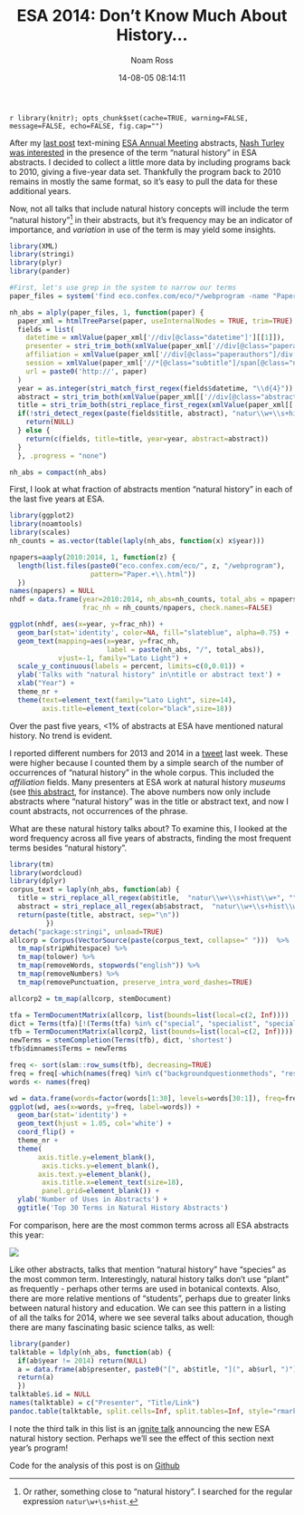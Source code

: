 % ESA 2014: Don't Know Much About History...
% Noam Ross
% 14-08-05 08:14:11

`r library(knitr); opts_chunk$set(cache=TRUE, warning=FALSE, message=FALSE, echo=FALSE,
fig.cap="")`

After my [last post](http://www.noamross.net/blog/2014/7/24/esacorpuscompare.html) text-mining [ESA Annual Meeting](http://esa.org/am/) abstracts, [Nash Turley](http://www.nashturley.org/) [was interested](https://twitter.com/NashTurley/status/495272858038595587) in the presence of the term "natural history" in ESA abstracts. I decided to collect a little more data by including programs back to 2010, giving a five-year data set.  Thankfully the program back to 2010 remains in mostly the same format, so it's easy to pull the data for these additional years.

Now, not all talks that include natural history concepts  will include the term "natural history"[^1]
in their abstracts, but it's frequency may be an indicator of importance, and  *variation* in use of the term
is may yield some insights.  

[^1]: Or rather, something close to "natural history".  I searched for the regular expression
`natur\w+\s+hist`.

```r
library(XML)
library(stringi)
library(plyr)
library(pander)

#First, let's use grep in the system to narrow our terms
paper_files = system('find eco.confex.com/eco/*/webprogram -name "Paper*.html" -print0 | xargs -0 -n3000 grep -li -E "natur\\w+\\s+hist\\w+"', intern=TRUE)
```

```r
nh_abs = alply(paper_files, 1, function(paper) {
  paper_xml = htmlTreeParse(paper, useInternalNodes = TRUE, trim=TRUE)
  fields = list(
    datetime = xmlValue(paper_xml['//div[@class="datetime"]'][[1]]),
    presenter = stri_trim_both(xmlValue(paper_xml['//div[@class="paperauthors"]/div[@class="presenter"]/span[@class="name"]'][[1]])),
    affiliation = xmlValue(paper_xml['//div[@class="paperauthors"]/div[@class="presenter"]/span[@class="affiliation"]'][[1]]),
    session = xmlValue(paper_xml['//*[@class="subtitle"]/span[@class="number"]'][[1]]),
    url = paste0('http://', paper)
  )
  year = as.integer(stri_match_first_regex(fields$datetime, "\\d{4}"))
  abstract = stri_trim_both(xmlValue(paper_xml[['//div[@class="abstract"]']]))
  title = stri_trim_both(stri_replace_first_regex(xmlValue(paper_xml[['//*[@class="subtitle"]']]), "[A-Z]{1,4}\\s+[\\d\\-\\s]+", ""))
  if(!stri_detect_regex(paste(fields$title, abstract), "natur\\w+\\s+hist", stri_opts_regex(case_insensitive = TRUE))) {
    return(NULL)
  } else {
    return(c(fields, title=title, year=year, abstract=abstract))
  }
  }, .progress = "none")

nh_abs = compact(nh_abs)
```

First, I look at what fraction of abstracts mention "natural history" in each
of the last five years at ESA.

```r
library(ggplot2)
library(noamtools)
library(scales)
nh_counts = as.vector(table(laply(nh_abs, function(x) x$year)))

npapers=aaply(2010:2014, 1, function(z) {
  length(list.files(paste0("eco.confex.com/eco/", z, "/webprogram"),
                    pattern="Paper.+\\.html"))
  })
names(npapers) = NULL
nhdf = data.frame(year=2010:2014, nh_abs=nh_counts, total_abs = npapers,
                  frac_nh = nh_counts/npapers, check.names=FALSE)

ggplot(nhdf, aes(x=year, y=frac_nh)) +
  geom_bar(stat='identity', color=NA, fill="slateblue", alpha=0.75) +
  geom_text(mapping=aes(x=year, y=frac_nh,
                        label = paste(nh_abs, "/", total_abs)),
            vjust=-1, family="Lato Light") +
  scale_y_continuous(labels = percent, limits=c(0,0.01)) +
  ylab('Talks with "natural history" in\ntitle or abstract text') +
  xlab("Year") +
  theme_nr +
  theme(text=element_text(family="Lato Light", size=14),
        axis.title=element_text(color="black",size=18))
```

Over the past five years, <1% of abstracts at ESA have mentioned natural history.
No trend is evident.

I reported different numbers for 2013 and 2014 in a [tweet] last week.
These were higher because I counted them by a simple search of the number of occurrences
of "natural history" in the whole corpus.  This included the *affiliation* fields.
Many presenters at ESA work at natural history *museums* (see [this abstract], for instance).
The above numbers now only include abstracts where "natural history" was in the title or abstract text, and now I
count abstracts, not occurrences of the phrase.

[tweet]: https://twitter.com/noamross/status/492407527238160386
[this abstract]: http://eco.confex.com/eco/2014/webprogram/Paper50396.html

What are these natural history talks about?  To examine this, I looked at
the word frequency across all five years of abstracts, finding the most
frequent terms besides "natural history".

```r
library(tm)
library(wordcloud)
library(dplyr)
corpus_text = laply(nh_abs, function(ab) {
  title = stri_replace_all_regex(ab$title,  "natur\\w+\\s+hist\\w+", "", stri_opts_regex(case_insensitive = TRUE))
  abstract = stri_replace_all_regex(ab$abstract,  "natur\\w+\\s+hist\\w+", "", stri_opts_regex(case_insensitive = TRUE))
  return(paste(title, abstract, sep="\n"))
         })
detach("package:stringi", unload=TRUE)
allcorp = Corpus(VectorSource(paste(corpus_text, collapse=" ")))  %>%
  tm_map(stripWhitespace) %>%
  tm_map(tolower) %>%
  tm_map(removeWords, stopwords("english")) %>%
  tm_map(removeNumbers) %>%
  tm_map(removePunctuation, preserve_intra_word_dashes=TRUE)

allcorp2 = tm_map(allcorp, stemDocument)

tfa = TermDocumentMatrix(allcorp, list(bounds=list(local=c(2, Inf))))
dict = Terms(tfa)[!(Terms(tfa) %in% c("special", "specialist", "specialists", "ecologic"))]
tfb = TermDocumentMatrix(allcorp2, list(bounds=list(local=c(2, Inf))))
newTerms = stemCompletion(Terms(tfb), dict, 'shortest')
tfb$dimnames$Terms = newTerms

freq <- sort(slam::row_sums(tfb), decreasing=TRUE)
freq = freq[-which(names(freq) %in% c("backgroundquestionmethods", "resultsconclusions"))]
words <- names(freq) 

wd = data.frame(words=factor(words[1:30], levels=words[30:1]), freq=freq[1:30])
ggplot(wd, aes(x=words, y=freq, label=words)) +
  geom_bar(stat='identity') +
  geom_text(hjust = 1.05, col='white') +
  coord_flip() +
  theme_nr +
  theme(
       axis.title.y=element_blank(),
        axis.ticks.y=element_blank(),
       axis.text.y=element_blank(),
        axis.title.x=element_text(size=18),
        panel.grid=element_blank()) +
  ylab('Number of Uses in Abstracts') + 
  ggtitle('Top 30 Terms in Natural History Abstracts')
```

For comparison, here are the most common terms across all ESA abstracts this year:

![](http://dl.dropbox.com/u/3356641/blogstuff/plot1.png)

Like other abstracts, talks that mention "natural history" have "species" as
the most common term.  Interestingly, natural history talks don't use "plant" as frequently - perhaps other terms are used in botanical contexts.  Also, there are more relative mentions of "students", perhaps due to greater links between natural history and education.  We can see
this pattern in a listing of all the talks for 2014, where we see several talks
about aducation, though there are many fascinating basic science talks, as well:

```r
library(pander)
talktable = ldply(nh_abs, function(ab) {
  if(ab$year != 2014) return(NULL)
  a = data.frame(ab$presenter, paste0("[", ab$title, "](", ab$url, ")"))
  return(a)
  })
talktable$.id = NULL
names(talktable) = c("Presenter", "Title/Link")
pandoc.table(talktable, split.cells=Inf, split.tables=Inf, style="rmarkdown", justify="left")
```

I note the third talk in this list is an [ignite talk](http://eco.confex.com/eco/2014/webprogram/Paper45934.html) announcing the new
ESA natural history section.  Perhaps we'll see the effect of this section
next year's program!

Code for the analysis of this post is on [Github](https://github.com/noamross/esaprog/blob/master/nathist.Rmd)

